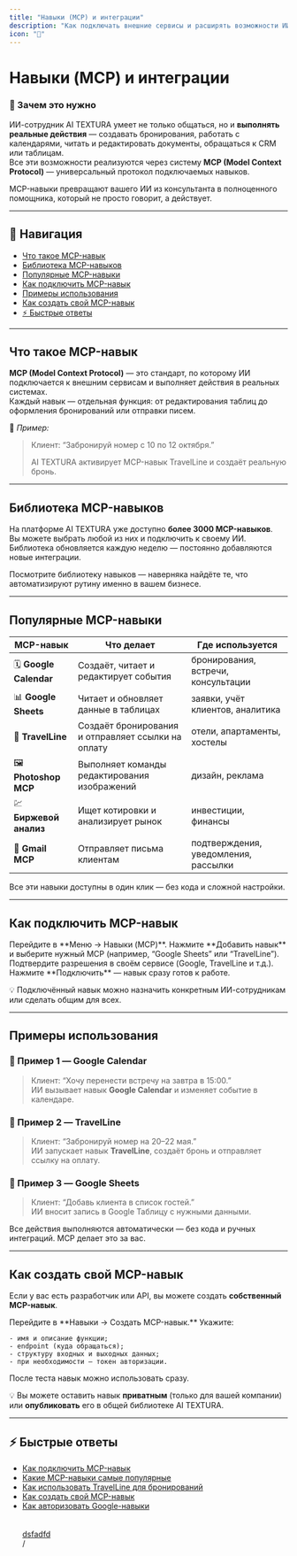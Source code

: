 ```yaml
---
title: "Навыки (MCP) и интеграции"
description: "Как подключать внешние сервисы и расширять возможности ИИ с помощью системы MCP."
icon: "🧠"
---
```


# Навыки (MCP) и интеграции

### 🎯 Зачем это нужно

ИИ-сотрудник AI TEXTURA умеет не только общаться, но и **выполнять реальные действия** — создавать бронирования, работать с календарями, читать и редактировать документы, обращаться к CRM или таблицам.\
Все эти возможности реализуются через систему **MCP (Model Context Protocol)** — универсальный протокол подключаемых навыков.

<tip>
  MCP-навыки превращают вашего ИИ из консультанта в полноценного помощника, который не просто говорит, а действует.
</tip>

---

## 🔗 Навигация

- [Что такое MCP-навык](#что-такое-mcp-навык)
- [Библиотека MCP-навыков](#библиотека-mcp-навыков)
- [Популярные MCP-навыки](#популярные-mcp-навыки)
- [Как подключить MCP-навык](#как-подключить-mcp-навык)
- [Примеры использования](#примеры-использования)
- [Как создать свой MCP-навык](#как-создать-свой-mcp-навык)
- [⚡ Быстрые ответы](#-быстрые-ответы)

---

## Что такое MCP-навык

**MCP (Model Context Protocol)** — это стандарт, по которому ИИ подключается к внешним сервисам и выполняет действия в реальных системах.\
Каждый навык — отдельная функция: от редактирования таблиц до оформления бронирований или отправки писем.

📍 _Пример:_

> Клиент: “Забронируй номер с 10 по 12 октября.”
>
> AI TEXTURA активирует MCP-навык TravelLine и создаёт реальную бронь.

---

## Библиотека MCP-навыков

На платформе AI TEXTURA уже доступно **более 3000 MCP-навыков**.\
Вы можете выбрать любой из них и подключить к своему ИИ.\
Библиотека обновляется каждую неделю — постоянно добавляются новые интеграции.

<tip>
  Посмотрите библиотеку навыков — наверняка найдёте те, что автоматизируют рутину именно в вашем бизнесе.
</tip>

---

## Популярные MCP-навыки

| MCP-навык               | Что делает                                         | Где используется                     |
| ----------------------- | -------------------------------------------------- | ------------------------------------ |
| 🗓️ **Google Calendar** | Создаёт, читает и редактирует события              | бронирования, встречи, консультации  |
| 📊 **Google Sheets**    | Читает и обновляет данные в таблицах               | заявки, учёт клиентов, аналитика     |
| 🏨 **TravelLine**       | Создаёт бронирования и отправляет ссылки на оплату | отели, апартаменты, хостелы          |
| 🖼️ **Photoshop MCP**   | Выполняет команды редактирования изображений       | дизайн, реклама                      |
| 💹 **Биржевой анализ**  | Ищет котировки и анализирует рынок                 | инвестиции, финансы                  |
| 📨 **Gmail MCP**        | Отправляет письма клиентам                         | подтверждения, уведомления, рассылки |

<note>
  Все эти навыки доступны в один клик — без кода и сложной настройки.
</note>

---

## Как подключить MCP-навык

<Steps>
  <Step title="Откройте меню Навыков">
    Перейдите в **Меню → Навыки (MCP)**.
  </Step>
  <Step title="Добавьте новый навык">
    Нажмите **Добавить навык** и выберите нужный MCP (например, “Google Sheets” или “TravelLine”).
  </Step>
  <Step title="Авторизуйтесь">
    Подтвердите разрешения в своём сервисе (Google, TravelLine и т.д.).
  </Step>
  <Step title="Активируйте">
    Нажмите **Подключить** — навык сразу готов к работе.
  </Step>
</Steps>

💡 Подключённый навык можно назначить конкретным ИИ-сотрудникам или сделать общим для всех.

---

## Примеры использования

### 💬 Пример 1 — Google Calendar

> Клиент: “Хочу перенести встречу на завтра в 15:00.”\
> ИИ вызывает навык **Google Calendar** и изменяет событие в календаре.

### 💬 Пример 2 — TravelLine

> Клиент: “Забронируй номер на 20–22 мая.”\
> ИИ запускает навык **TravelLine**, создаёт бронь и отправляет ссылку на оплату.

### 💬 Пример 3 — Google Sheets

> Клиент: “Добавь клиента в список гостей.”\
> ИИ вносит запись в Google Таблицу с нужными данными.

<tip>
  Все действия выполняются автоматически — без кода и ручных интеграций. MCP делает это за вас.
</tip>

---

## Как создать свой MCP-навык

Если у вас есть разработчик или API, вы можете создать **собственный MCP-навык**.

<Steps>
  <Step title="Создайте новый навык">
    Перейдите в **Навыки → Создать MCP-навык.**
  </Step>
  <Step title="Заполните параметры">
    Укажите:

    - имя и описание функции;
    - endpoint (куда обращаться);
    - структуру входных и выходных данных;
    - при необходимости — токен авторизации.
  </Step>
  <Step title="Сохраните и протестируйте">
    После теста навык можно использовать сразу.
  </Step>
</Steps>

💡 Вы можете оставить навык **приватным** (только для вашей компании)\
или **опубликовать** его в общей библиотеке AI TEXTURA.

---

## ⚡ Быстрые ответы

- [Как подключить MCP-навык](#как-подключить-mcp-навык)
- [Какие MCP-навыки самые популярные](#популярные-mcp-навыки)
- [Как использовать TravelLine для бронирований](#примеры-использования)
- [Как создать свой MCP-навык](#как-создать-свой-mcp-навык)
- [Как авторизовать Google-навыки](#как-подключить-mcp-навык)\
  \
  \
  <u>dsfadfd</u>\
  /